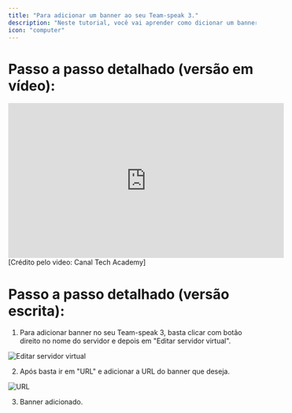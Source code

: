 ```yaml
---
title: "Para adicionar um banner ao seu Team-speak 3."
description: "Neste tutorial, você vai aprender como dicionar um banner ao seu Team-speak 3."
icon: "computer"
---
```


# **Passo a passo detalhado (versão em vídeo):**

<iframe width="560" height="315" src="https://youtu.be/3ZTdTmQ2noQ?si=fgN4FJDEXVD7qRWX" title="YouTube video player" frameborder="0" allow="accelerometer; autoplay; clipboard-write; encrypted-media; gyroscope; picture-in-picture; web-share" referrerpolicy="strict-origin-when-cross-origin" allowfullscreen></iframe>
[Crédito pelo video: Canal Tech Academy]

# **Passo a passo detalhado (versão escrita):**

1. Para adicionar banner no seu Team-speak 3, basta clicar com botão direito no nome do servidor e depois em "Editar servidor virtual".

![Editar servidor virtual](https://i.ibb.co/Lhg0jp9p/EixozQI.png)

2. Após basta ir em "URL" e adicionar a URL do banner que deseja.

![URL](https://i.ibb.co/JRR8bnN6/5muOJlp.png)

3. Banner adicionado.
